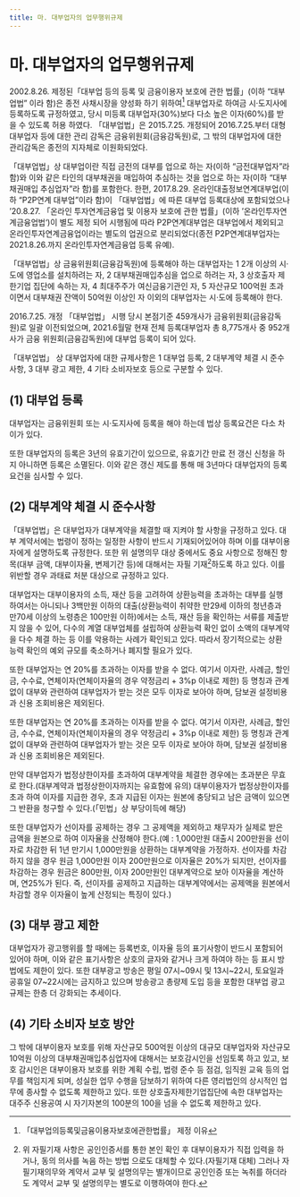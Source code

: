 ```yaml
---
title: 마. 대부업자의 업무행위규제
---
```


# 마. 대부업자의 업무행위규제

2002.8.26. 제정된「대부업 등의 등록 및 금융이용자 보호에 관한 법률」(이하 “대부업법” 이라 함)은 종전 사채시장을 양성화 하기 위하여[^1] 대부업자로 하여금 시·도지사에 등록하도록 규정하였고, 당시 미등록 대부업자(30%)보다 다소 높은 이자(60%)를 받을 수 있도록 허용 하였다. 「대부업법」은 2015.7.25. 개정되어 2016.7.25.부터 대형 대부업자 등에 대한 관리 감독은 금융위원회(금융감독원)로, 그 밖의 대부업자에 대한 관리감독은 종전의 지자체로 이원화되었다.

「대부업법」상 대부업이란 직접 금전의 대부를 업으로 하는 자(이하 “금전대부업자”라 함)와 이와 같은 타인의 대부채권을 매입하여 추심하는 것을 업으로 하는 자(이하 “대부채권매입 추심업자”라 함)를 포함한다. 한편, 2017.8.29. 온라인대출정보연계대부업(이하 “P2P연계 대부업”이라 함)이 「대부업법」에 따른 대부업 등록대상에 포함되었으나 ’20.8.27. 「온라인 투자연계금융업 및 이용자 보호에 관한 법률」(이하 ’온라인투자연계금융업법‘)이 별도 제정 되어 시행됨에 따라 P2P연계대부업은 대부업에서 제외되고 온라인투자연계금융업이라는 별도의 업권으로 분리되었다(종전 P2P연계대부업자는 2021.8.26.까지 온라인투자연계금융업 등록 유예).

「대부업법」상 금융위원회(금융감독원)에 등록해야 하는 대부업자는 1 2개 이상의 시·도에 영업소를 설치하려는 자, 2 대부채권매입추심을 업으로 하려는 자, 3 상호출자 제한기업 집단에 속하는 자, 4 최대주주가 여신금융기관인 자, 5 자산규모 100억원 초과이면서 대부채권 잔액이 50억원 이상인 자 이외의 대부업자는 시·도에 등록해야 한다.

2016.7.25. 개정 「대부업법」 시행 당시 본점기준 459개사가 금융위원회(금융감독원)로 일괄 이전되었으며, 2021.6월말 현재 전체 등록대부업자 총 8,775개사 중 952개사가 금융 위원회(금융감독원)에 대부업 등록이 되어 있다.

[^1]: 「대부업의등록및금융이용자보호에관한법률」 제정 이유

<GCenterImg src ="/fs/3225_1.png" />

「대부업법」 상 대부업자에 대한 규제사항은 1 대부업 등록, 2 대부계약 체결 시 준수 사항, 3 대부 광고 제한, 4 기타 소비자보호 등으로 구분할 수 있다.

## (1) 대부업 등록
대부업자는 금융위원회 또는 시·도지사에 등록을 해야 하는데 법상 등록요건은 다소 차이가 있다.

<GCenterImg src ="/fs/3225_2.png" />
<GCenterImg src ="/fs/3225_3.png" />

또한 대부업자의 등록은 3년의 유효기간이 있으므로, 유효기간 만료 전 갱신 신청을 하지 아니하면 등록은 소멸된다. 이와 같은 갱신 제도를 통해 매 3년마다 대부업자의 등록요건을 심사할 수 있다.

## (2) 대부계약 체결 시 준수사항
「대부업법」은 대부업자가 대부계약을 체결할 때 지켜야 할 사항을 규정하고 있다. 대부 계약서에는 법령이 정하는 일정한 사항이 반드시 기재되어있어야 하며 이를 대부이용자에게 설명하도록 규정한다. 또한 위 설명의무 대상 중에서도 중요 사항으로 정해진 항목(대부 금액, 대부이자율, 변제기간 등)에 대해서는 자필 기재[^2]하도록 하고 있다. 이를 위반할 경우 과태료 처분 대상으로 규정하고 있다.

대부업자는 대부이용자의 소득, 재산 등을 고려하여 상환능력을 초과하는 대부를 실행 하여서는 아니되나 3백만원 이하의 대출(상환능력이 취약한 만29세 이하의 청년층과 만70세 이상의 노령층은 100만원 이하)에서는 소득, 재산 등을 확인하는 서류를 제출받지 않을 수 있어, 다수의 계열 대부업체를 설립하여 상환능력 확인 없이 소액의 대부계약을 다수 체결 하는 등 이를 악용하는 사례가 확인되고 있다. 따라서 장기적으로는 상환 능력 확인의 예외 규모를 축소하거나 폐지할 필요가 있다.

또한 대부업자는 연 20%를 초과하는 이자를 받을 수 없다. 여기서 이자란, 사례금, 할인금, 수수료, 연체이자(연체이자율의 경우 약정금리 + 3%p 이내로 제한) 등 명칭과 관계없이 대부와 관련하여 대부업자가 받는 것은 모두 이자로 보아야 하며, 담보권 설정비용과 신용 조회비용은 제외된다.

또한 대부업자는 연 20%를 초과하는 이자를 받을 수 없다. 여기서 이자란, 사례금, 할인금, 수수료, 연체이자(연체이자율의 경우 약정금리 + 3%p 이내로 제한) 등 명칭과 관계없이 대부와 관련하여 대부업자가 받는 것은 모두 이자로 보아야 하며, 담보권 설정비용과 신용 조회비용은 제외된다.

만약 대부업자가 법정상한이자를 초과하여 대부계약을 체결한 경우에는 초과분은 무효로 한다.(대부계약과 법정상한이자까지는 유효함에 유의) 대부이용자가 법정상한이자를 초과 하여 이자를 지급한 경우, 초과 지급된 이자는 원본에 충당되고 남은 금액이 있으면 그 반환을 청구할 수 있다.(「민법」상 부당이득에 해당)

또한 대부업자가 선이자를 공제하는 경우 그 공제액을 제외하고 채무자가 실제로 받은 금액을 원본으로 하여 이자율을 산정해야 한다.(예 : 1,000만원 대출시 200만원을 선이자로 차감한 뒤 1년 만기시 1,000만원을 상환하는 대부계약을 가정하자. 선이자를 차감하지 않을 경우 원금 1,000만원 이자 200만원으로 이자율은 20%가 되지만, 선이자를 차감하는 경우 원금은 800만원, 이자 200만원인 대부계약으로 보아 이자율을 계산하며, 연25%가 된다. 즉, 선이자를 공제하고 지급하는 대부계약에서는 공제액을 원본에서 차감할 경우 이자율이 높게 산정되는 특징이 있다.)

[^2]: 위 자필기재 사항은 공인인증서를 통한 본인 확인 후 대부이용자가 직접 입력을 하거나, 동의 의사를 녹음 하는 방법 으로도 대체할 수 있다.(자필기재 대체) 그러나 자필기재의무와 계약서 교부 및 설명의무는 별개이므로 공인인증 또는 녹취를 하더라도 계약서 교부 및 설명의무는 별도로 이행하여야 한다.

## (3) 대부 광고 제한
대부업자가 광고행위를 할 때에는 등록번호, 이자율 등의 표기사항이 반드시 포함되어 있어야 하며, 이와 같은 표기사항은 상호의 글자와 같거나 크게 하여야 하는 등 표시 방법에도 제한이 있다. 또한 대부광고 방송은 평일 07시~09시 및 13시~22시, 토요일과 공휴일 07~22시에는 금지하고 있으며 방송광고 총량제 도입 등을 포함한 대부업 광고규제는 한층 더 강화되는 추세이다.

## (4) 기타 소비자 보호 방안
그 밖에 대부이용자 보호를 위해 자산규모 500억원 이상의 대규모 대부업자와 자산규모 10억원 이상의 대부채권매입추심업자에 대해서는 보호감시인을 선임토록 하고 있고, 보호 감시인은 대부이용자 보호를 위한 계획 수립, 법령 준수 등 점검, 임직원 교육 등의 업무를 책임지게 되며, 성실한 업무 수행을 담보하기 위하여 다른 영리법인의 상시적인 업무에 종사할 수 없도록 제한하고 있다. 또한 상호출자제한기업집단에 속한 대부업자는 대주주 신용공여 시 자기자본의 100분의 100을 넘을 수 없도록 제한하고 있다.
